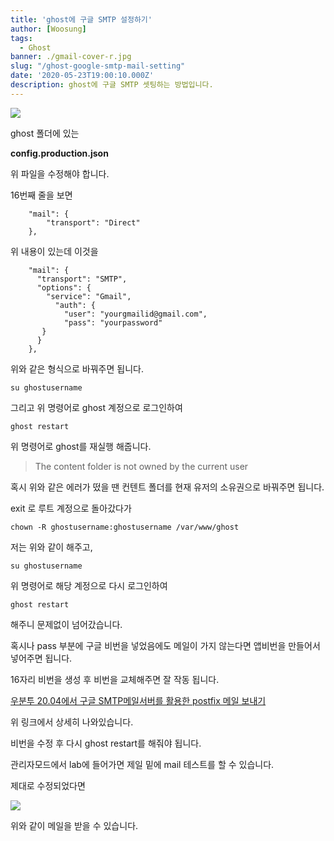 ```yaml
---
title: 'ghost에 구글 SMTP 설정하기'
author: [Woosung]
tags: 
  - Ghost
banner: ./gmail-cover-r.jpg
slug: "/ghost-google-smtp-mail-setting"
date: '2020-05-23T19:00:10.000Z'
description: ghost에 구글 SMTP 셋팅하는 방법입니다.
---
```

![](./gmail-cover-r.jpg)

ghost 폴더에 있는

**config.production.json**

위 파일을 수정해야 합니다.

16번째 줄을 보면

```
    "mail": {
        "transport": "Direct" 
    },
```

위 내용이 있는데 이것을

```
    "mail": {
      "transport": "SMTP",
      "options": {
        "service": "Gmail",
          "auth": {
            "user": "yourgmailid@gmail.com",
            "pass": "yourpassword"
       }
      }
    },
```
    

위와 같은 형식으로 바꿔주면 됩니다.

```
su ghostusername
```

그리고 위 명령어로 ghost 계정으로 로그인하여

```
ghost restart
```

위 명령어로 ghost를 재실행 해줍니다.

> The content folder is not owned by the current user

혹시 위와 같은 에러가 떴을 땐 컨텐트 폴더를 현재 유저의 소유권으로 바꿔주면 됩니다.

exit 로 루트 계정으로 돌아갔다가

```
chown -R ghostusername:ghostusername /var/www/ghost
```

저는 위와 같이 해주고, 

```
su ghostusername
```

위 명령어로 해당 계정으로 다시 로그인하여

```
ghost restart
```

해주니 문제없이 넘어갔습니다.

혹시나 pass 부분에 구글 비번을 넣었음에도 메일이 가지 않는다면 앱비번을 만들어서 넣어주면 됩니다.

16자리 비번을 생성 후 비번을 교체해주면 잘 작동 됩니다.


<a href="https://www.wsgvet.com/bbs/board.php?bo_table=home&wr_id=594" target="_blank" rel="noopener noreferrer">우분투 20.04에서 구글 SMTP메일서버를 활용한 postfix 메일 보내기</a>


위 링크에서 상세히 나와있습니다.

비번을 수정 후 다시 ghost restart를 해줘야 됩니다.

관리자모드에서 lab에 들어가면 제일 밑에 mail 테스트를 할 수 있습니다.

제대로 수정되었다면

![](./google-smtp-email.png)

위와 같이 메일을 받을 수 있습니다.